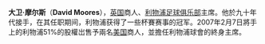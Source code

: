 '''大卫·摩尔斯'''（'''David Moores'''），[[英国|英国]]商人、[[利物浦足球俱乐部|利物浦足球俱乐部]]主席。他於九十年代接手，在其任职期间，利物浦获得了一些杯賽赛事的冠军。2007年2月7日將手上的利物浦51%的股權岀售予兩名[[美国|美国]]商人，並擔任利物浦球會的終身主席。

{{英国人小作品}}